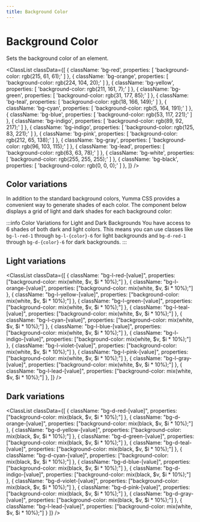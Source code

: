 ```yaml
---
title: Background Color
---
```



# Background Color

Sets the background color of an element.

<ClassList
  classData={[
    {
      className: 'bg-red',
      properties: [
        'background-color: rgb(215, 61, 61);'
      ]
    },
    {
      className: 'bg-orange',
      properties: [
        'background-color: rgb(224, 104, 20);'
      ]
    },
    {
      className: 'bg-yellow',
      properties: [
        'background-color: rgb(211, 161, 7);'
      ]
    },
    {
      className: 'bg-green',
      properties: [
        'background-color: rgb(31, 177, 85);'
      ]
    },
    {
      className: 'bg-teal',
      properties: [
        'background-color: rgb(18, 166, 149);'
      ]
    },
    {
      className: 'bg-cyan',
      properties: [
        'background-color: rgb(5, 164, 191);'
      ]
    },
    {
      className: 'bg-blue',
      properties: [
        'background-color: rgb(53, 117, 221);'
      ]
    },
    {
      className: 'bg-indigo',
      properties: [
        'background-color: rgb(89, 92, 217);'
      ]
    },
    {
      className: 'bg-indigo',
      properties: [
        'background-color: rgb(125, 83, 221);'
      ]
    },
    {
      className: 'bg-pink',
      properties: [
        'background-color: rgb(212, 65, 138);'
      ]
    },
    {
      className: 'bg-gray',
      properties: [
        'background-color: rgb(96, 103, 115);'
      ]
    },
    {
      className: 'bg-lead',
      properties: [
        'background-color: rgb(63, 63, 78);'
      ]
    },
    {
      className: 'bg-white',
      properties: [
        'background-color: rgb(255, 255, 255);'
      ]
    },
    {
      className: 'bg-black',
      properties: [
        'background-color: rgb(0, 0, 0);'
      ]
    },
  ]}
/>

## Color variations

In addition to the standard background colors, Yumma CSS provides a convenient way to generate shades of each color. The component below displays a grid of light and dark shades for each background color:

:::info Color Variations for Light and Dark Backgrounds
You have access to 6 shades of both dark and light colors. This means you can use classes like `bg-l-red-1` through `bg-l-{color}-6` for light backgrounds and `bg-d-red-1` through `bg-d-{color}-6` for dark backgrounds.
:::

## Light variations

<ClassList
  classData={[
    {
      className: "bg-l-red-[value]",
      properties: ["background-color: mix(white, $v, $i * 10%);"]
    },
    {
      className: "bg-l-orange-[value]",
      properties: ["background-color: mix(white, $v, $i * 10%);"]
    },
    {
      className: "bg-l-yellow-[value]",
      properties: ["background-color: mix(white, $v, $i * 10%);"]
    },
    {
      className: "bg-l-green-[value]",
      properties: ["background-color: mix(white, $v, $i * 10%);"]
    },
    {
      className: "bg-l-teal-[value]",
      properties: ["background-color: mix(white, $v, $i * 10%);"]
    },
    {
      className: "bg-l-cyan-[value]",
      properties: ["background-color: mix(white, $v, $i * 10%);"]
    },
    {
      className: "bg-l-blue-[value]",
      properties: ["background-color: mix(white, $v, $i * 10%);"]
    },
    {
      className: "bg-l-indigo-[value]",
      properties: ["background-color: mix(white, $v, $i * 10%);"]
    },
    {
      className: "bg-l-violet-[value]",
      properties: ["background-color: mix(white, $v, $i * 10%);"]
    },
    {
      className: "bg-l-pink-[value]",
      properties: ["background-color: mix(white, $v, $i * 10%);"]
    },
    {
      className: "bg-l-gray-[value]",
      properties: ["background-color: mix(white, $v, $i * 10%);"]
    },
    {
      className: "bg-l-lead-[value]",
      properties: ["background-color: mix(white, $v, $i * 10%);"]
    },
  ]}
/>

## Dark variations

<ClassList
  classData={[
    {
      className: "bg-d-red-[value]",
      properties: ["background-color: mix(black, $v, $i * 10%);"]
    },
    {
      className: "bg-d-orange-[value]",
      properties: ["background-color: mix(black, $v, $i * 10%);"]
    },
    {
      className: "bg-d-yellow-[value]",
      properties: ["background-color: mix(black, $v, $i * 10%);"]
    },
    {
      className: "bg-d-green-[value]",
      properties: ["background-color: mix(black, $v, $i * 10%);"]
    },
    {
      className: "bg-d-teal-[value]",
      properties: ["background-color: mix(black, $v, $i * 10%);"]
    },
    {
      className: "bg-d-cyan-[value]",
      properties: ["background-color: mix(black, $v, $i * 10%);"]
    },
    {
      className: "bg-d-blue-[value]",
      properties: ["background-color: mix(black, $v, $i * 10%);"]
    },
    {
      className: "bg-d-indigo-[value]",
      properties: ["background-color: mix(black, $v, $i * 10%);"]
    },
    {
      className: "bg-d-violet-[value]",
      properties: ["background-color: mix(black, $v, $i * 10%);"]
    },
    {
      className: "bg-d-pink-[value]",
      properties: ["background-color: mix(black, $v, $i * 10%);"]
    },
    {
      className: "bg-d-gray-[value]",
      properties: ["background-color: mix(black, $v, $i * 10%);"]
    },
    {
      className: "bg-l-lead-[value]",
      properties: ["background-color: mix(white, $v, $i * 10%);"]
    }
  ]}
/>